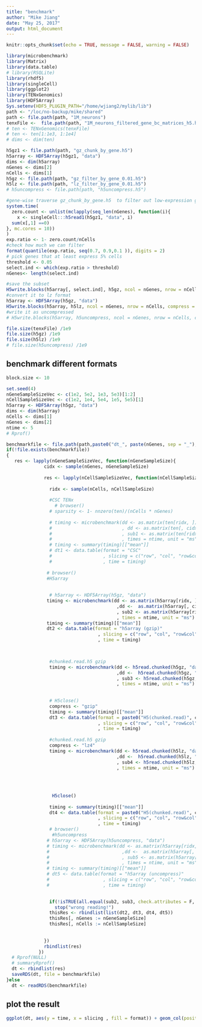 ```yaml
---
title: "benchmark"
author: "Mike Jiang"
date: "May 25, 2017"
output: html_document
---
```


```r
knitr::opts_chunk$set(echo = TRUE, message = FALSE, warning = FALSE)
```
```r
library(microbenchmark)
library(Matrix)
library(data.table)
# library(RSQLite)
library(rhdf5)
library(singleCell)
library(ggplot2)
library(TENxGenomics)
library(HDF5Array)
Sys.setenv(HDF5_PLUGIN_PATH="/home/wjiang2/mylib/lib")
path <- "/loc/no-backup/mike/shared"
path <- file.path(path, "1M_neurons")
tenxFile <-  file.path(path, "1M_neurons_filtered_gene_bc_matrices_h5.h5")
# ten <- TENxGenomics(tenxFile)
# ten <- ten[1:1e3, 1:1e4]
# dims <- dim(ten)

h5gz1 <- file.path(path, "gz_chunk_by_gene.h5")
h5array <- HDF5Array(h5gz1, "data")
dims <- dim(h5array)
nGenes <- dims[2]
nCells <- dims[1]
h5gz <- file.path(path, "gz_filter_by_gene_0.01.h5")
h5lz <- file.path(path, "lz_filter_by_gene_0.01.h5")
# h5uncompress <- file.path(path, "h5uncompress.h5")
```


```r
#gene-wise traverse gz_chunk_by_gene.h5  to filter out low-expression genes 
system.time(
  zero.count <- unlist(mclapply(seq_len(nGenes), function(i){
    x <- singleCell:::h5read1(h5gz1, "data", i)
  sum(x[,1] ==0)
}, mc.cores = 10))
)
exp.ratio <- 1- zero.count/nCells
#check how much we can filter
format(quantile(exp.ratio, seq(0.7, 0.9,0.1 )), digits = 2)
# pick genes that at least express 5% cells
threshold <- 0.05
select.ind <- which(exp.ratio > threshold)
nGenes<- length(select.ind)
```

```r
#save the subset
H5write.blocks(h5array[, select.ind], h5gz, ncol = nGenes, nrow = nCells, compress = "gzip", block.size = 100, verbose = T)
#convert it to lz format
h5array <- HDF5Array(h5gz, "data")
H5write.blocks(h5array, h5lz, ncol = nGenes, nrow = nCells, compress = "lz4", block.size = 100, verbose = T)
#write it as uncompressed
# H5write.blocks(h5array, h5uncompress, ncol = nGenes, nrow = nCells, compress = "none", block.size = 100, verbose = T)
```

```r
file.size(tenxFile) /1e9
file.size(h5gz) /1e9
file.size(h5lz) /1e9
# file.size(h5uncompress) /1e9
```

## benchmark different formats
```r
block.size <- 10

set.seed(4)
nGeneSampleSizeVec <- c(1e2, 5e2, 1e3, 5e3)[1:2]
nCellSampleSizeVec <- c(1e2, 1e4, 5e4, 1e5, 5e5)[1]
h5array <- HDF5Array(h5gz, "data")
dims <- dim(h5array)
nCells <- dims[1]
nGenes <- dims[2]
ntime <- 5
# Rprof()

benchmarkfile <- file.path(path,paste0("dt_", paste(nGenes, sep = "_"), ".rds"))
if(!file.exists(benchmarkfile))
{
   res <- lapply(nGeneSampleSizeVec, function(nGeneSampleSize){
              cidx <- sample(nGenes, nGeneSampleSize)
              
              res <- lapply(nCellSampleSizeVec, function(nCellSampleSize){
                
                ridx <- sample(nCells, nCellSampleSize)
                
                #CSC TENx
                  # browser()
                # sparsity <- 1- nnzero(ten)/(nCells * nGenes)
                
                # timing <- microbenchmark(dd <- as.matrix(ten[ridx, ])
                #                          , dd <- as.matrix(ten[, cidx])
                #                          , sub1 <- as.matrix(ten[ridx, cidx])
                #                          , times = ntime, unit = "ms")
                # timing <- summary(timing)[["mean"]]
                # dt1 <- data.table(format = "CSC"
                #                   , slicing = c("row", "col", "row&col")
                #                   , time = timing)
                
               # browser()
               #H5array
               
               
                # h5array <- HDF5Array(h5gz, "data")
               timing <- microbenchmark(dd <- as.matrix(h5array[ridx, ])
                                         ,dd <-  as.matrix(h5array[, cidx])
                                         , sub2 <- as.matrix(h5array[ridx, cidx])
                                         , times = ntime, unit = "ms")
               timing <- summary(timing)[["mean"]]
               dt2 <- data.table(format = "h5array (gzip)"
                                  , slicing = c("row", "col", "row&col")
                                  , time = timing)  


               
                #chunked.read.h5 gzip
                timing <- microbenchmark(dd <- h5read.chunked(h5gz, "data", list(ridx, NULL), nGenes, block.size = block.size)
                                         ,dd <-  h5read.chunked(h5gz, "data", list(NULL, cidx), nGenes, block.size = block.size)
                                         , sub3 <- h5read.chunked(h5gz, "data", list(ridx, cidx), nGenes, block.size = block.size)
                                         , times = ntime, unit = "ms")
                
                
                # H5close()
                compress <- "gzip"
                timing <- summary(timing)[["mean"]]
                dt3 <- data.table(format = paste0("H5(chunked.read)", compress)
                                  , slicing = c("row", "col", "row&col")
                                  , time = timing)
                
                #chunked.read.h5 gzip
                compress <- "lz4"
                timing <- microbenchmark(dd <- h5read.chunked(h5lz, "data", list(ridx, NULL), nGenes, block.size = block.size)
                                         ,dd <-  h5read.chunked(h5lz, "data", list(NULL, cidx), nGenes, block.size = block.size)
                                         , sub4 <- h5read.chunked(h5lz, "data", list(ridx, cidx), nGenes, block.size = block.size)
                                         , times = ntime, unit = "ms")
                
               
                
                
                 H5close()
                
                timing <- summary(timing)[["mean"]]
                dt4 <- data.table(format = paste0("H5(chunked.read)", compress)
                                  , slicing = c("row", "col", "row&col")
                                  , time = timing)
                # browser()
                 #h5uncompress
               # h5array <- HDF5Array(h5uncompress, "data")
               # timing <- microbenchmark(dd <- as.matrix(h5array[ridx, ])
               #                           ,dd <-  as.matrix(h5array[, cidx])
               #                           , sub5 <- as.matrix(h5array[ridx, cidx])
               #                           , times = ntime, unit = "ms")
               # timing <- summary(timing)[["mean"]]
               # dt5 <- data.table(format = "h5array (uncompress)"
               #                    , slicing = c("row", "col", "row&col")
               #                    , time = timing)  

                
                if(!isTRUE(all.equal(sub2, sub3, check.attributes = F, tol = 2e-8))||!isTRUE(all.equal(sub2, sub4, check.attributes = F, tol = 2e-8))||!isTRUE(all.equal(sub2, sub5, check.attributes = F, tol = 2e-8)))
                  stop("wrong reading!")
                thisRes <- rbindlist(list(dt2, dt3, dt4, dt5))
                thisRes[, nGenes := nGeneSampleSize]
                thisRes[, nCells := nCellSampleSize]
                
                                  
              })
              rbindlist(res)
            })
  # Rprof(NULL)
  # summaryRprof()
  dt <- rbindlist(res)
  saveRDS(dt, file = benchmarkfile)
}else
  dt <- readRDS(benchmarkfile)
```

## plot the result
```r
ggplot(dt, aes(y = time, x = slicing , fill = format)) + geom_col(position = "dodge") + facet_grid(nCells~nGenes, scales ="free") + ylab("time (ms)") + scale_y_log10()


```


